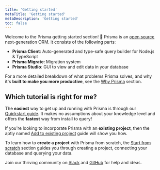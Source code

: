 ```yaml
---
title: 'Getting started'
metaTitle: 'Getting started'
metaDescription: 'Getting started'
toc: false
---
```


<TopBlock>

Welcome to the Prisma getting started section! 👋 Prisma is an [open source](https://github.com/prisma/prisma) next-generation ORM. It consists of the following parts:

- **Prisma Client**: Auto-generated and type-safe query builder for Node.js & TypeScript
- **Prisma Migrate**: Migration system
- **Prisma Studio**: GUI to view and edit data in your database

For a more detailed breakdown of what problems Prisma solves, and why it's **built to make you more productive**, see the [Why Prisma](../concepts/overview/why-prisma) section.

</TopBlock>

## Which tutorial is right for me?

The **easiest** way to get up and running with Prisma is through our [Quickstart guide](./quickstart). It makes no assumptions about your knowledge level and offers the **fastest** way from install to query! 

If you're looking to incorporate Prisma with an **existing project**, then the aptly named [Add to existing project](./setup-prisma/add-to-existing-project) guide will show you how.

To learn how to **create a project** with Prisma from scratch, the [Start from scratch](./setup-prisma/start-from-scratch) section guides you through creating a project, connecting your database and querying your data.

<Tip>

Join our thriving community on [Slack](https://slack.prisma.io/) and [GitHub](https://github.com/prisma/prisma) for help and ideas.

</Tip>
